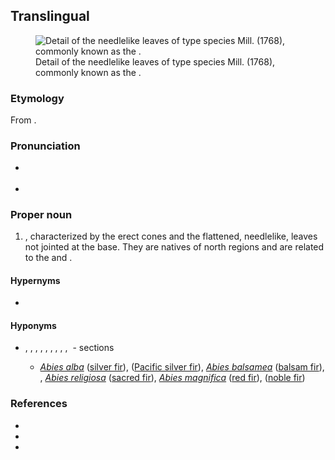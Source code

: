 {{also|abies}}
==Translingual==
[[File:Abies-alba Nadeln-1531.jpg|thumb|Detail of the needlelike leaves of type species ''{{l|mul|Abies alba|'''Abies''' alba}}'' Mill. (1768), commonly known as the {{l|en|silver fir}}.]]

===Etymology===
From {{der|mul|la|abies||silver fir}}.

===Pronunciation===
* {{a|US}} {{IPA|mul|/ˈeɪ.biˌiz/|/ˈæ.biˌiz/}}
* {{hyphenation|mul|A|bi|es}}

===Proper noun===
{{taxoninfl|i=1|g=f}}

# {{taxon|genus|family|Pinaceae|certain {{l|en|coniferous}} trees, the true {{l|en|fir|firs}}|nodot=1}}, characterized by the erect cones and the flattened, needlelike, {{l|en|sessile}} leaves not jointed at the base. They are natives of north {{l|en|temperate}} regions and are related to the {{l|en|cedar|cedars|id=Pinaceae}} {{gloss|''{{ll|mul|Cedrus}}''}} and {{l|en|hemlock|hemlocks|id=Tsuga}} {{gloss|''{{ll|mul|Tsuga}}''}}.

====Hypernyms====
* {{sense|genus}} {{Pinaceae Hypernyms}}

====Hyponyms====
* {{sense|genus}} {{taxlink|Abies sect. Abies|section|noshow=1}}, {{taxlink|Abies sect. Amabilis|section|noshow=1}}, {{taxlink|Abies sect. Balsamea|section|noshow=1}}, {{taxlink|Abies sect. Bracteata|section|noshow=1}}, {{taxlink|Abies sect. Grandis|section|noshow=1}}, {{taxlink|Abies sect. Momi|section|noshow=1}}, {{taxlink|Abies sect. Nobilis|section|noshow=1}}, {{taxlink|Abies sect. Oiamel|section|noshow=1}}, {{taxlink|Abies sect. Piceaster|section|noshow=1}}, {{taxlink|Abies sect. Pseudopicea|section|noshow=1}}&nbsp;- sections
** ''[[Abies alba]]'' ([[silver fir]]),‎ {{taxlink|Abies amabilis|species|ver=191207}} ([[Pacific silver fir]]), ''[[Abies balsamea]]'' ([[balsam fir]]),‎ {{taxlink|Abies bracteata|species|ver=191207}}, ''[[Abies religiosa]]'' ([[sacred fir]]),‎ ''[[Abies magnifica]]'' ([[red fir]]),‎ {{taxlink|Abies procera|species|ver=191207}} ([[noble fir]])

===References===
* {{pedia|i=1}}
* {{specieslite|i=1}}
* {{comcatlite|i=1}}